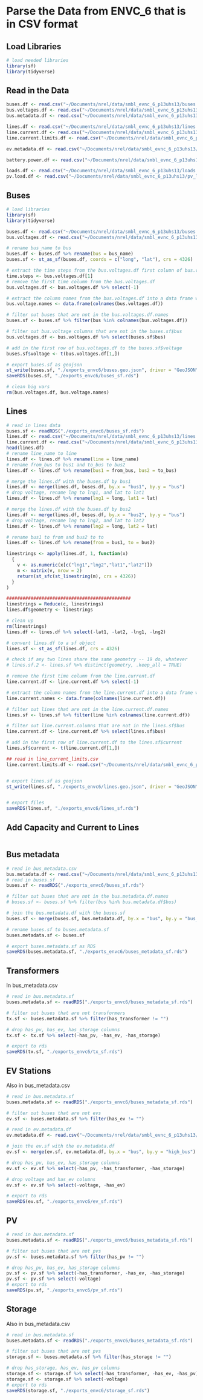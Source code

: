 # Parse the Data from ENVC_6 that is in CSV format

## Load Libraries
```r
# load needed libraries
library(sf)
library(tidyverse)
```

## Read in the Data
```r
buses.df <- read.csv("~/Documents/nrel/data/smbl_evnc_6_p13uhs13/buses.csv", header = TRUE, sep = ",")
bus.voltages.df <- read.csv("~/Documents/nrel/data/smbl_evnc_6_p13uhs13/bus_voltages.csv", header = TRUE, sep = ",")
bus.metadata.df <- read.csv("~/Documents/nrel/data/smbl_evnc_6_p13uhs13/bus_metadata.csv", header = TRUE, sep = ",")

lines.df <- read.csv("~/Documents/nrel/data/smbl_evnc_6_p13uhs13/lines.csv", header = TRUE, sep = ",")
line.current.df <- read.csv("~/Documents/nrel/data/smbl_evnc_6_p13uhs13/line_current.csv", header = TRUE, sep = ",")
line.current.limits.df <- read.csv("~/Documents/nrel/data/smbl_evnc_6_p13uhs13/line_current_limits.csv", header = TRUE, sep = ",")

ev.metadata.df <- read.csv("~/Documents/nrel/data/smbl_evnc_6_p13uhs13/ev_metadata.csv", header = TRUE, sep = ",")

battery.power.df <- read.csv("~/Documents/nrel/data/smbl_evnc_6_p13uhs13/battery_power.csv", header = TRUE, sep = ",")

loads.df <- read.csv("~/Documents/nrel/data/smbl_evnc_6_p13uhs13/loads.csv", header = TRUE, sep = ",")
pv.load.df <- read.csv("~/Documents/nrel/data/smbl_evnc_6_p13uhs13/pv_load.csv", header = TRUE, sep = ",")
```


## Buses
```r
# load libraries
library(sf)
library(tidyverse)

buses.df <- read.csv("~/Documents/nrel/data/smbl_evnc_6_p13uhs13/buses.csv", header = TRUE, sep = ",")
bus.voltages.df <- read.csv("~/Documents/nrel/data/smbl_evnc_6_p13uhs13/bus_voltages.csv", header = TRUE, sep = ",")

# rename bus_name to bus
buses.df <- buses.df %>% rename(bus = bus_name)
buses.sf <- st_as_sf(buses.df, coords = c("long", "lat"), crs = 4326)

# extract the time steps from the bus.voltages.df first column of bus.voltages.df
time.steps <- bus.voltages.df[1]
# remove the first time column from the bus.voltages.df
bus.voltages.df <- bus.voltages.df %>% select(-1)

# extract the column names from the bus.voltages.df into a data frame with 1 column
bus.voltage.names <- data.frame(colnames(bus.voltages.df))

# filter out buses that are not in the bus.voltages.df.names
buses.sf <- buses.sf %>% filter(bus %in% colnames(bus.voltages.df))

# filter out bus.voltage columns that are not in the buses.sf$bus
bus.voltages.df <- bus.voltages.df %>% select(buses.sf$bus)

# add in the first row of bus.voltages.df to the buses.sf$voltage
buses.sf$voltage <- t(bus.voltages.df[1,])

# export buses.sf as geojson
st_write(buses.sf, "./exports_envc6/buses.geo.json", driver = "GeoJSON")
saveRDS(buses.sf, "./exports_envc6/buses_sf.rds")

# clean big vars
rm(bus.voltages.df, bus.voltage.names)
```

## Lines
```r
# read in lines data
buses.sf <- readRDS("./exports_envc6/buses_sf.rds")
lines.df <- read.csv("~/Documents/nrel/data/smbl_evnc_6_p13uhs13/lines.csv", header = TRUE, sep = ",")
line.current.df <- read.csv("~/Documents/nrel/data/smbl_evnc_6_p13uhs13/line_current.csv", header = TRUE, sep = ",")
head(lines.df)
# rename line_name to line
lines.df <- lines.df %>% rename(line = line_name)
# rename from_bus to bus1 and to_bus to bus2
lines.df <- lines.df %>% rename(bus1 = from_bus, bus2 = to_bus)

# merge the lines.df with the buses.df by bus1
lines.df <- merge(lines.df, buses.df, by.x = "bus1", by.y = "bus")
# drop voltage, rename lng to lng1, and lat to lat1
lines.df <- lines.df %>% rename(lng1 = long, lat1 = lat)

# merge the lines.df with the buses.df by bus2
lines.df <- merge(lines.df, buses.df, by.x = "bus2", by.y = "bus")
# drop voltage, rename lng to lng2, and lat to lat2
lines.df <- lines.df %>% rename(lng2 = long, lat2 = lat)

# rename bus1 to from and bus2 to to
lines.df <- lines.df %>% rename(from = bus1, to = bus2)

linestrings <- apply(lines.df, 1, function(x) 
  {
    v <- as.numeric(x[c("lng1","lng2","lat1","lat2")])
    m <- matrix(v, nrow = 2)
    return(st_sfc(st_linestring(m), crs = 4326))
  }
)

##############################################
linestrings = Reduce(c, linestrings)
lines.df$geometry <- linestrings

# clean up
rm(linestrings)
lines.df <- lines.df %>% select(-lat1, -lat2, -lng1, -lng2)

# convert lines.df to a sf object
lines.sf <- st_as_sf(lines.df, crs = 4326)

# check if any two lines share the same geometry -- 19 do, whatever
# lines.sf.2 <- lines.sf %>% distinct(geometry, .keep_all = TRUE)

# remove the first time column from the line.current.df
line.current.df <- line.current.df %>% select(-1)

# extract the column names from the line.current.df into a data frame with 1 column
line.current.names <- data.frame(colnames(line.current.df))

# filter out lines that are not in the line.current.df.names
lines.sf <- lines.sf %>% filter(line %in% colnames(line.current.df))

# filter out line.current.columns that are not in the lines.sf$bus
line.current.df <- line.current.df %>% select(lines.sf$bus)

# add in the first row of line.current.df to the lines.sf$current
lines.sf$current <- t(line.current.df[1,])

## read in line_current_limits.csv
line.current.limits.df <- read.csv("~/Documents/nrel/data/smbl_evnc_6_p13uhs13/line_current_limits.csv", header = TRUE, sep = ",")


# export lines.sf as geojson
st_write(lines.sf, "./exports_envc6/lines.geo.json", driver = "GeoJSON")


# export files
saveRDS(lines.sf, "./exports_envc6/lines_sf.rds")
```
## Add Capacity and Current to Lines
```r

```

## Bus metadata
```r
# read in bus_metadata.csv
bus.metadata.df <- read.csv("~/Documents/nrel/data/smbl_evnc_6_p13uhs13/bus_metadata.csv", header = TRUE, sep = ",")
# read in buses.sf
buses.sf <- readRDS("./exports_envc6/buses_sf.rds")

# filter out buses that are not in the bus.metadata.df.names
# buses.sf <- buses.sf %>% filter(bus %in% bus.metadata.df$bus)

# join the bus.metadata.df with the buses.sf
buses.sf <- merge(buses.sf, bus.metadata.df, by.x = "bus", by.y = "bus_name")

# rename buses.sf to buses.metadata.sf
buses.metadata.sf <- buses.sf

# export buses.metadata.sf as RDS
saveRDS(buses.metadata.sf, "./exports_envc6/buses_metadata_sf.rds")
```

## Transformers
In bus_metadata.csv
```r
# read in bus.metadata.sf
buses.metadata.sf <- readRDS("./exports_envc6/buses_metadata_sf.rds")

# filter out buses that are not transformers
tx.sf <- buses.metadata.sf %>% filter(has_transformer != "")

# drop has_pv, has_ev, has_storage columns
tx.sf <- tx.sf %>% select(-has_pv, -has_ev, -has_storage)

# export to rds
saveRDS(tx.sf, "./exports_envc6/tx_sf.rds")
```

## EV Stations
Also in bus_metadata.csv
```r
# read in bus.metadata.sf
buses.metadata.sf <- readRDS("./exports_envc6/buses_metadata_sf.rds")

# filter out buses that are not evs
ev.sf <- buses.metadata.sf %>% filter(has_ev != "")

# read in ev.metadata.df
ev.metadata.df <- read.csv("~/Documents/nrel/data/smbl_evnc_6_p13uhs13/ev_metadata.csv", header = TRUE, sep = ",")

# join the ev.sf with the ev.metadata.df
ev.sf <- merge(ev.sf, ev.metadata.df, by.x = "bus", by.y = "high_bus")

# drop has_pv, has_ev, has_storage columns
ev.sf <- ev.sf %>% select(-has_pv, -has_transformer, -has_storage)

# drop voltage and has_ev columns
ev.sf <- ev.sf %>% select(-voltage, -has_ev)

# export to rds
saveRDS(ev.sf, "./exports_envc6/ev_sf.rds")
```

## PV
```r
# read in bus.metadata.sf
buses.metadata.sf <- readRDS("./exports_envc6/buses_metadata_sf.rds")

# filter out buses that are not pvs
pv.sf <- buses.metadata.sf %>% filter(has_pv != "")

# drop has_pv, has_ev, has_storage columns
pv.sf <- pv.sf %>% select(-has_transformer, -has_ev, -has_storage)
pv.sf <- pv.sf %>% select(-voltage)
# export to rds
saveRDS(pv.sf, "./exports_envc6/pv_sf.rds")

```

## Storage
Also in bus_metadata.csv
```r
# read in bus.metadata.sf
buses.metadata.sf <- readRDS("./exports_envc6/buses_metadata_sf.rds")

# filter out buses that are not pvs
storage.sf <- buses.metadata.sf %>% filter(has_storage != "")

# drop has_storage, has_ev, has_pv columns
storage.sf <- storage.sf %>% select(-has_transformer, -has_ev, -has_pv)
storage.sf <- storage.sf %>% select(-voltage)
# export to rds
saveRDS(storage.sf, "./exports_envc6/storage_sf.rds")
```